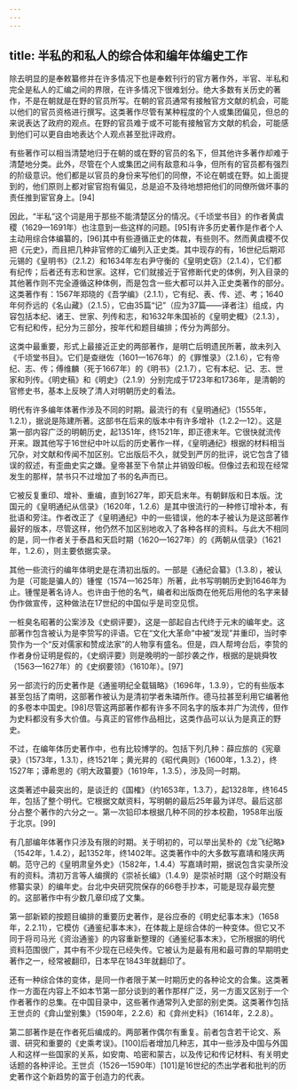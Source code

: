```yaml
---
---
---
```

title: 半私的和私人的综合体和编年体编史工作
---



除去明显的是奉敕纂修并在许多情况下也是奉敕刊行的官方著作外，半官、半私和完全是私人的汇编之间的界限，在许多情况下很难划分。绝大多数有关历史的著作，不是在朝就是在野的官员所写。在朝的官员通常有接触官方文献的机会，可能以他们的官员资格进行撰写。这类著作尽管有某种程度的个人或集团偏见，但总的来说表达了政府的观点。在野的官员难于或不可能有接触官方文献的机会，可能感到他们可以更自由地表达个人观点甚至批评政府。

有些著作可以相当清楚地归于在朝的或在野的官员的名下，但其他许多著作却难于清楚地分类。此外，尽管在个人或集团之间有敌意和斗争，但所有的官员都有强烈的阶级意识。他们都是以官员的身份来写他们的同僚，不论在朝或在野。如上面提到的，他们原则上都对宦官抱有偏见，总是迫不及待地想把他们的同僚所做坏事的责任推到宦官身上。[94]

因此，“半私”这个词是用于那些不能清楚区分的情况。《千顷堂书目》的作者黄虞稷（1629—1691年）也注意到一些这样的问题。[95]有许多历史著作是作者个人主动用综合体编纂的，[96]其中有些遵循正史的体裁，有些则不。然而黄虞稷不仅把《元史》，而且把几种非官修的汇编列入正史类。其中现存的有，16世纪后期邓元锡的《皇明书》（2.1.2）和1634年左右尹守衡的《皇明史窃》（2.1.4），它们都有纪传；后者还有志和世家。这样，它们就接近于官修断代史的体例，列入目录的其他著作则不完全遵循这种体例，而是包含一些大都可以并入正史类著作的部分。这类著作有：1567年郑晓的《吾学编》（2.1.1），它有纪、表、传、述、考；1640年何乔远的《名山藏》（2.1.5），它由35篇“记”（应为37篇——译者注）组成，内容包括本纪、诸王、世家、列传和志，和1632年朱国祯的《皇明史概》（2.1.3），它有纪和传，纪分为三部分，按年代和题目编排；传分为两部分。

这类中最重要，形式上最接近正史的两部著作，是明亡后明遗民所著，故未列入《千顷堂书目》。它们是查继佐（1601—1676年）的《罪惟录》（2.1.6），它有帝纪、志、传；傅维麟（死于1667年）的《明书》（2.1.7），它有本纪、记、志、世家和列传。《明史稿》和《明史》（2.1.9）分别完成于1723年和1736年，是清朝的官修史书，基本上反映了清人对明朝历史的看法。

明代有许多编年体著作涉及不同的时期。最流行的有《皇明通纪》（1555年，1.2.1），据说是陈建所著。这部书在后来的版本中有许多增补（1.2.2—12）。这是第一部内容广泛的明朝历史，起1351年，终1521年，即正德末年。它很快就流传开来。跟其他写于16世纪中叶以后的历史著作一样，《皇明通纪》根据的材料相当冗杂，对文献和传闻不加区别。它出版后不久，就受到严厉的批评，说它包含了错误的叙述，有歪曲史实之嫌。皇帝甚至下令禁止并销毁印板。但像过去和现在经常发生的那样，禁书只不过增加了书的名声而已。

它被反复重印、增补、重编，直到1627年，即天启末年。有朝鲜版和日本版。沈国元的《皇明通纪从信录》（1620年，1.2.6）是其中很流行的一种修订增补本，有批语和旁注。作者改正了《皇明通纪》中的一些错误，他的本子被认为是这部著作最好的版本，尽管这样，他仍然不加区别地收入了各种各样的资料。与此大不相同的是，同一作者关于泰昌和天启时期（1620—1627年）的《两朝从信录》（1621年，1.2.6），则主要依据实录。

其他一些流行的编年体明史是在清初出版的。一部是《通纪会纂》（1.3.8），被认为是（可能是骗人的）锺惺（1574—1625年）所著，此书写明朝历史到1646年为止。锺惺是著名诗人。也许由于他的名气，编者和出版商在他死后用他的名字来替伪作做宣传，这种做法在17世纪的中国似乎是司空见惯。

一桩臭名昭著的公案涉及《史纲评要》，这是一部起自古代终于元末的编年史。这部著作包含被认为是李贽写的评语。它在“文化大革命”中被“发现”并重印，当时李贽作为一个“反对儒家和赞成法家”的人物享有盛名。但是，四人帮垮台后，李贽的作者身份证明是假的，《史纲评要》则是晚明的一部抄袭之作，根据的是姚舜牧（1563—1627年）的《史纲要领》（1610年）。[97]

另一部流行的历史著作是《通鉴明纪全载辑略》（1696年，1.3.9），它的有些版本甚至包括了南明，这部著作被认为是清初学者朱璘所作。德马拉甚至利用它编著他的多卷本中国史。[98]尽管这两部著作都有许多不同名字的版本并广为流传，但作为史料都没有多大价值。与真正的官修作品相比，这类作品可以认为是真正的野史。

不过，在编年体历史著作中，也有比较博学的。包括下列几种：薛应旂的《宪章录》（1573年，1.3.1），终1521年；黄光昇的《昭代典则》（1600年，1.3.2），终1527年；谭希思的《明大政纂要》（1619年，1.3.5），涉及同一时期。

这类著述中最突出的，是谈迁的《国榷》（约1653年，1.3.7），起1328年，终1645年，包括了整个明代。它根据文献资料，写明朝的最后25年最为详尽。最后这部分占整个著作的六分之一。第一次铅印本根据几种不同的抄本校勘，1958年出版于北京。[99]

有几部编年体著作只涉及有限的时期。关于明初的，可以举出吴朴的《龙飞纪略》（1542年，1.4.2），起1352年，终1402年。这类著作中的大多数写嘉靖和隆庆两朝。范守己的《皇明肃皇外史》（1582年，1.4.4）写嘉靖时期，据说包含实录所没有的资料。清初万言等人编撰的《崇祯长编》（1.4.9）是崇祯时期（这个时期没有修纂实录）的编年史。台北中央研究院保存的66卷手抄本，可能是现存最完整的。这部著作中有少数几章印成了文集。

第一部新颖的按题目编排的重要历史著作，是谷应泰的《明史纪事本末》（1658年，2.2.11），它模仿《通鉴纪事本末》，在体裁上是综合体的一种变体。但它又不同于将司马光《资治通鉴》的内容重新整理的《通鉴纪事本末》，它所根据的明代资料范围很广，其中有不少现在已经失传。它被认为是最有用和最可靠的早期明史著作之一，经常被翻印，日本早在1843年就翻印了。

还有一种综合体的变体，是同一作者限于某一时期历史的各种论文的合集。这类著作一方面在内容上不如本节第一部分谈到的著作那样广泛，另一方面又区别于一个作者著作的总集。在中国目录中，这些著作通常列入史部的别史类。这类著作包括王世贞的《弇山堂别集》（1590年，2.2.6）和《弇州史料》（1614年，2.2.8）。

第二部著作是在作者死后编成的。两部著作偶尔有重复。前者包含若干论文、系谱、研究和重要的《史乘考误》。[100]后者增加几种志，其中一些涉及中国与外国人和这样一些国家的关系，如安南、哈密和蒙古，以及传记和传记材料、有关明史话题的各种评论。王世贞（1526—1590年）[101]是16世纪的杰出学者和批判的历史著作这个新趋势的富于创造力的代表。
